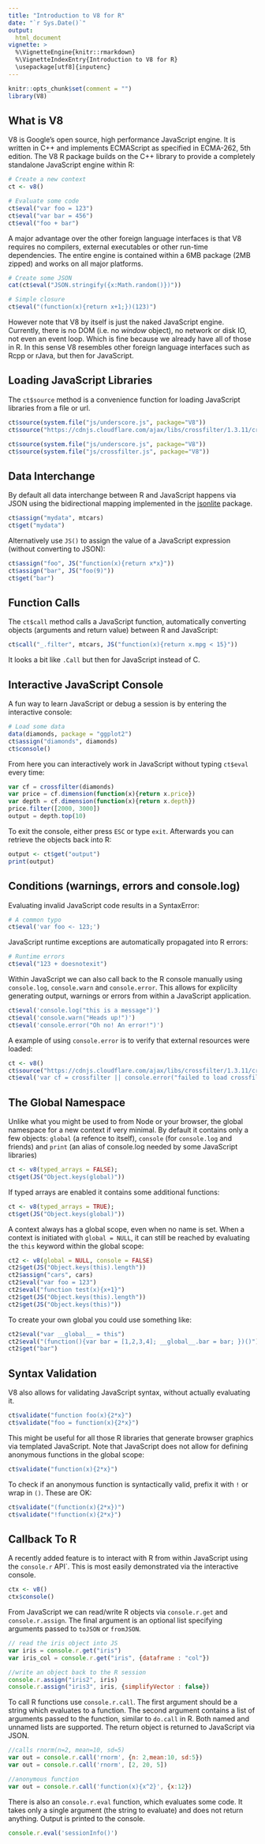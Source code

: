```yaml
---
title: "Introduction to V8 for R"
date: "`r Sys.Date()`"
output:
  html_document
vignette: >
  %\VignetteEngine{knitr::rmarkdown}
  %\VignetteIndexEntry{Introduction to V8 for R}
  \usepackage[utf8]{inputenc} 
---
```


```r
knitr::opts_chunk$set(comment = "")
library(V8)
```

## What is V8

V8 is Google’s open source, high performance JavaScript engine. It is written in C++ and implements ECMAScript as specified in ECMA-262, 5th edition. The V8 R package builds on the C++ library to provide a completely standalone JavaScript engine within R:

```r
# Create a new context
ct <- v8()

# Evaluate some code
ct$eval("var foo = 123")
ct$eval("var bar = 456")
ct$eval("foo + bar")
```

A major advantage over the other foreign language interfaces is that V8 requires no compilers, external executables or other run-time dependencies. The entire engine is contained within a 6MB package (2MB zipped) and works on all major platforms.

```r
# Create some JSON
cat(ct$eval("JSON.stringify({x:Math.random()})"))

# Simple closure
ct$eval("(function(x){return x+1;})(123)")
```

However note that V8 by itself is just the naked JavaScript engine. Currently, there is no DOM (i.e. no *window* object), no network or disk IO, not even an event loop. Which is fine because we already have all of those in R. In this sense V8 resembles other foreign language interfaces such as Rcpp or rJava, but then for JavaScript.

## Loading JavaScript Libraries

The `ct$source` method is a convenience function for loading JavaScript libraries from a file or url.

```r
ct$source(system.file("js/underscore.js", package="V8"))
ct$source("https://cdnjs.cloudflare.com/ajax/libs/crossfilter/1.3.11/crossfilter.min.js")
```

```r
ct$source(system.file("js/underscore.js", package="V8"))
ct$source(system.file("js/crossfilter.js", package="V8"))
```

## Data Interchange

By default all data interchange between R and JavaScript happens via JSON using the bidirectional mapping implemented in the [jsonlite](http://arxiv.org/abs/1403.2805) package.

```r
ct$assign("mydata", mtcars)
ct$get("mydata")
```

Alternatively use `JS()` to assign the value of a JavaScript expression (without converting to JSON):

```r
ct$assign("foo", JS("function(x){return x*x}"))
ct$assign("bar", JS("foo(9)"))
ct$get("bar")
```

## Function Calls

The `ct$call` method calls a JavaScript function, automatically converting objects (arguments and return value) between R and JavaScript:

```r
ct$call("_.filter", mtcars, JS("function(x){return x.mpg < 15}"))
```

It looks a bit like `.Call` but then for JavaScript instead of C.

## Interactive JavaScript Console

A fun way to learn JavaScript or debug a session is by entering the interactive console:

```r
# Load some data
data(diamonds, package = "ggplot2")
ct$assign("diamonds", diamonds)
ct$console()
```

From here you can interactively work in JavaScript without typing `ct$eval` every time:

```javascript
var cf = crossfilter(diamonds)
var price = cf.dimension(function(x){return x.price})
var depth = cf.dimension(function(x){return x.depth})
price.filter([2000, 3000])
output = depth.top(10)
```

To exit the console, either press `ESC` or type `exit`. Afterwards you can retrieve the objects back into R:

```r
output <- ct$get("output")
print(output)
```


## Conditions (warnings, errors and console.log)

Evaluating invalid JavaScript code results in a SyntaxError:

```r
# A common typo
ct$eval('var foo <- 123;')
```

JavaScript runtime exceptions are automatically propagated into R errors:

```r
# Runtime errors
ct$eval("123 + doesnotexit")
```

Within JavaScript we can also call back to the R console manually using `console.log`, `console.warn` and `console.error`. This allows for explicilty generating output, warnings or errors from within a JavaScript application.

```r
ct$eval('console.log("this is a message")')
ct$eval('console.warn("Heads up!")')
ct$eval('console.error("Oh no! An error!")')
```

A example of using `console.error` is to verify that external resources were loaded:

```r
ct <- v8()
ct$source("https://cdnjs.cloudflare.com/ajax/libs/crossfilter/1.3.11/crossfilter.min.js")
ct$eval('var cf = crossfilter || console.error("failed to load crossfilter!")')
```

## The Global Namespace

Unlike what you might be used to from Node or your browser, the global namespace for a new context if very minimal. By default it contains only a few objects: `global` (a refence to itself), `console` (for `console.log` and friends) and `print` (an alias of console.log needed by some JavaScript libraries)

```r
ct <- v8(typed_arrays = FALSE);
ct$get(JS("Object.keys(global)"))
```

If typed arrays are enabled it contains some additional functions:

```r
ct <- v8(typed_arrays = TRUE);
ct$get(JS("Object.keys(global)"))
```

A context always has a global scope, even when no name is set. When a context is initiated with `global = NULL`, it can still be reached by evaluating the `this` keyword within the global scope:

```r
ct2 <- v8(global = NULL, console = FALSE)
ct2$get(JS("Object.keys(this).length"))
ct2$assign("cars", cars)
ct2$eval("var foo = 123")
ct2$eval("function test(x){x+1}")
ct2$get(JS("Object.keys(this).length"))
ct2$get(JS("Object.keys(this)"))
```

To create your own global you could use something like:

```r
ct2$eval("var __global__ = this")
ct2$eval("(function(){var bar = [1,2,3,4]; __global__.bar = bar; })()")
ct2$get("bar")
```

## Syntax Validation

V8 also allows for validating JavaScript syntax, without actually evaluating it.

```r
ct$validate("function foo(x){2*x}")
ct$validate("foo = function(x){2*x}")
```

This might be useful for all those R libraries that generate browser graphics via templated JavaScript. Note that JavaScript does not allow for defining anonymous functions in the global scope:

```r
ct$validate("function(x){2*x}")
```

To check if an anonymous function is syntactically valid, prefix it with `!` or wrap in `()`. These are OK:
```r
ct$validate("(function(x){2*x})")
ct$validate("!function(x){2*x}")
```


## Callback To R

A recently added feature is to interact with R from within JavaScript using the `console.r` API`. This is most easily demonstrated via the interactive console. 

```r
ctx <- v8()
ctx$console()
```

From JavaScript we can read/write R objects via `console.r.get` and `console.r.assign`. The final argument is an optional list specifying arguments passed to `toJSON` or `fromJSON`.

```javascript
// read the iris object into JS
var iris = console.r.get("iris")
var iris_col = console.r.get("iris", {dataframe : "col"})

//write an object back to the R session
console.r.assign("iris2", iris)
console.r.assign("iris3", iris, {simplifyVector : false})
```

To call R functions use `console.r.call`. The first argument should be a string which evaluates to a function. The second argument contains a list of arguments passed to the function, similar to `do.call` in R. Both named and unnamed lists are supported. The return object is returned to JavaScript via JSON.

```js
//calls rnorm(n=2, mean=10, sd=5)
var out = console.r.call('rnorm', {n: 2,mean:10, sd:5})
var out = console.r.call('rnorm', [2, 20, 5])

//anonymous function
var out = console.r.call('function(x){x^2}', {x:12})
```

There is also an `console.r.eval` function, which evaluates some code. It takes only a single argument (the string to evaluate) and does not return anything. Output is printed to the console.

```js
console.r.eval('sessionInfo()')
```

